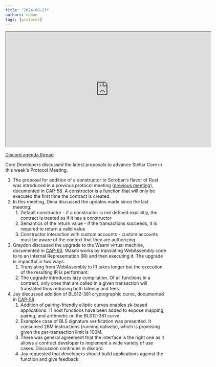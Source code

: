 ```yaml
---
title: "2024-08-23"
authors: naman
tags: [protocol]
---
```


<iframe
  src="https://drive.google.com/file/d/1Eqi0znJ21aSfjXYJ10V7eByhr-sTzujY/preview"
  width="640"
  height="360"
  allow="autoplay"
></iframe>

[Discord agenda thread](https://discord.com/channels/897514728459468821/900374272751591424/1275577430043525204)

Core Developers discussed the latest proposals to advance Stellar Core in this week's Protocol Meeting.

1. The proposal for addition of a constructor to Soroban’s flavor of Rust was introduced in a previous protocol meeting ([previous meeting](https://developers.stellar.org/meetings/2024/07/25)), documented in [CAP-58](https://github.com/stellar/stellar-protocol/blob/master/core/cap-0058.md). A constructor is a function that will only be executed the first time the contract is created.
2. In this meeting, Dima discussed the updates made since the last meeting:
   1. Default constructor - if a constructor is not defined explicitly, the contract is treated as if it has a constructor
   2. Semantics of the return value - if the transactions succeeds, it is required to return a valid value
   3. Constructor interaction with custom accounts - custom accounts must be aware of the context that they are authorizing.
3. Graydon discussed the upgrade to the Wasmi virtual machine, documented in [CAP-60](https://github.com/stellar/stellar-protocol/blob/master/core/cap-0060.md). Wasmi works by translating WebAssembly code to to an Internal Representation (IR) and then executing it. The upgrade is impactful in two ways.
   1. Translating from WebAssembly to IR takes longer but the execution of the resulting IR is performant.
   2. The upgrade introduces lazy compilation. Of all functions in a contract, only ones that are called in a given transaction will translated thus reducing both latency and fees.
4. Jay discussed addition of BLS12-381 cryptographic curve, documented in [CAP-59](https://github.com/stellar/stellar-protocol/blob/master/core/cap-0059.md).
   1. Addition of pairing-friendly elliptic curves enables zk-based applications. 11 host functions have been added to expose mapping, pairing, and arithmetic on the BLS12-381 curve.
   2. Examples case of BLS signature verification was presented. It consumed 26M instructions (running natively), which is promising given the per-transaction limit is 100M.
   3. There was general agreement that the interface is the right one as it allows a contract developer to implement a wide variety of use cases. Discussion continues in discord.
   4. Jay requested that developers should build applications against the function and give feedback.
